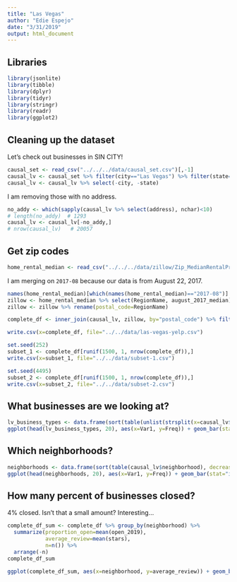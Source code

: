 ```yaml
---
title: "Las Vegas"
author: "Edie Espejo"
date: "3/31/2019"
output: html_document
---
```


## Libraries
```r
library(jsonlite)
library(tibble)
library(dplyr)
library(tidyr)
library(stringr)
library(readr)
library(ggplot2)
```

## Cleaning up the dataset
Let's check out businesses in SIN CITY!

```r
causal_set <- read_csv("../../../data/causal_set.csv")[,-1]
causal_lv <- causal_set %>% filter(city=="Las Vegas") %>% filter(state=="NV")
causal_lv <- causal_lv %>% select(-city, -state)
```


I am removing those with no address.
```r
no_addy <- which(sapply(causal_lv %>% select(address), nchar)<10)
# length(no_addy)  # 1293
causal_lv <- causal_lv[-no_addy,]
# nrow(causal_lv)   # 20057
```

## Get zip codes
```r
home_rental_median <- read_csv("../../../data/zillow/Zip_MedianRentalPrice_AllHomes.csv")
```

I am merging on `2017-08` because our data is from August 22, 2017.

```r
names(home_rental_median)[which(names(home_rental_median)=="2017-08")] <- "august_2017_median"
zillow <- home_rental_median %>% select(RegionName, august_2017_median)
zillow <- zillow %>% rename(postal_code=RegionName)

complete_df <- inner_join(causal_lv, zillow, by="postal_code") %>% filter(!is.na(neighborhood))
```

```r
write.csv(x=complete_df, file="../../data/las-vegas-yelp.csv")
```

```r
set.seed(252)
subset_1 <- complete_df[runif(1500, 1, nrow(complete_df)),]
write.csv(x=subset_1, file="../../data/subset-1.csv")
```


```r
set.seed(4495)
subset_2 <- complete_df[runif(1500, 1, nrow(complete_df)),]
write.csv(x=subset_2, file="../../data/subset-2.csv")
```


## What businesses are we looking at?
```r
lv_business_types <- data.frame(sort(table(unlist(strsplit(x=causal_lv$categories, split=";"))), decreasing=TRUE))
ggplot(head(lv_business_types, 20), aes(x=Var1, y=Freq)) + geom_bar(stat="identity") + xlab("") + theme(axis.text.x = element_text(angle = 40, hjust = 1)) + ggtitle("Las Vegas Business Types")
```

## Which neighborhoods?
```r
neighborhoods <- data.frame(sort(table(causal_lv$neighborhood), decreasing=TRUE))
ggplot(head(neighborhoods, 20), aes(x=Var1, y=Freq)) + geom_bar(stat="identity") + xlab("") + theme(axis.text.x = element_text(angle = 40, hjust = 1)) + ggtitle("Las Vegas Neighborhoods")
```

## How many percent of businesses closed?
4% closed. Isn't that a small amount? Interesting...
```r
complete_df_sum <- complete_df %>% group_by(neighborhood) %>% 
  summarize(proportion_open=mean(open_2019),
            average_review=mean(stars),
            n=n()) %>%
  arrange(-n)
complete_df_sum
```

```r
ggplot(complete_df_sum, aes(x=neighborhood, y=average_review)) + geom_bar(stat="identity") + theme(axis.text.x = element_text(angle = 40, hjust = 1)) + ggtitle("Las Vegas Neighborhoods")
```